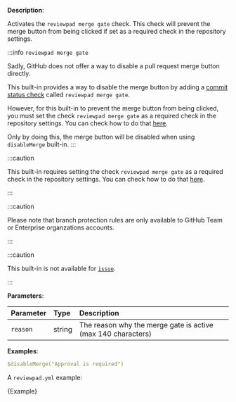 
**Description**:

Activates the `reviewpad merge gate` check. This check will prevent the merge button from being clicked if set as a required check in the repository settings.

:::info `reviewpad merge gate`

Sadly, GitHub does not offer a way to disable a pull request merge button directly.

This built-in provides a way to disable the merge button by adding a [commit status check](https://docs.github.com/en/rest/commits/statuses?apiVersion=2022-11-28#about-commit-statuses) called `reviewpad merge gate`.

However, for this built-in to prevent the merge button from being clicked, you must set the check `reviewpad merge gate` as a required check in the repository settings. You can check how to do that [here](/use-cases/blocking-merge).

Only by doing this, the merge button will be disabled when using `disableMerge` built-in.
:::

:::caution

This built-in requires setting the check `reviewpad merge gate` as a required check in the repository settings. You can check how to do that [here](/use-cases/blocking-merge).

:::

:::caution

Please note that branch protection rules are only available to GitHub Team or Enterprise organzations accounts.

:::

:::caution

This built-in is not available for [`issue`](/guides/syntax#workflow).

:::

**Parameters**:

| Parameter  | Type   | Description                                                  |
| :--------- | :------| :----------------------------------------------------------- |
| `reason`   | string | The reason why the merge gate is active (max 140 characters) |

**Examples**:

```yml
$disableMerge("Approval is required")
```

A `reviewpad.yml` example:

<CodeBlock language="yml" title="reviewpad.yml">{Example}</CodeBlock>
